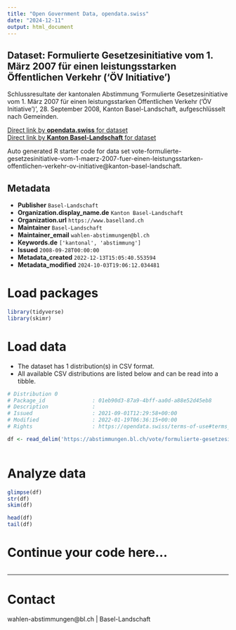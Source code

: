 ```yaml
---
title: "Open Government Data, opendata.swiss"
date: "2024-12-11"
output: html_document
---
```


## Dataset: Formulierte Gesetzesinitiative vom 1. März 2007 für einen leistungsstarken Öffentlichen Verkehr ('ÖV Initiative')

Schlussresultate der kantonalen Abstimmung 'Formulierte Gesetzesinitiative vom 1. März 2007 für einen leistungsstarken Öffentlichen Verkehr ('ÖV Initiative')', 28. September 2008, Kanton Basel-Landschaft, aufgeschlüsselt nach Gemeinden.

[Direct link by **opendata.swiss** for dataset](https://opendata.swiss/de/dataset/formulierte-gesetzesinitiative-vom-1-marz-2007-fur-einen-leistungsstarken-offentlichen-verkehr-)<br>
[Direct link by **Kanton Basel-Landschaft** for dataset](https://abstimmungen.bl.ch/vote/formulierte-gesetzesinitiative-vom-1-maerz-2007-fuer-einen-leistungsstarken-offentlichen-verkehr-ov-initiative/data)

Auto generated R starter code for data set vote-formulierte-gesetzesinitiative-vom-1-maerz-2007-fuer-einen-leistungsstarken-offentlichen-verkehr-ov-initiative@kanton-basel-landschaft.

## Metadata

- **Publisher** `Basel-Landschaft`
- **Organization.display_name.de** `Kanton Basel-Landschaft`
- **Organization.url** `https://www.baselland.ch`
- **Maintainer** `Basel-Landschaft`
- **Maintainer_email** `wahlen-abstimmungen@bl.ch`
- **Keywords.de** `['kantonal', 'abstimmung']`
- **Issued** `2008-09-28T00:00:00`
- **Metadata_created** `2022-12-13T15:05:40.553594`
- **Metadata_modified** `2024-10-03T19:06:12.034481`


# Load packages

```r

library(tidyverse)
library(skimr)

```

# Load data

-   The dataset has 1 distribution(s) in CSV format.
-   All available CSV distributions are listed below and can be read into a tibble.

```r

# Distribution 0
# Package_id               : 01eb90d3-87a9-4bff-aa0d-a88e52d45eb8
# Description              : 
# Issued                   : 2021-09-01T12:29:58+00:00
# Modified                 : 2022-01-19T06:36:15+00:00
# Rights                   : https://opendata.swiss/terms-of-use#terms_by

df <- read_delim('https://abstimmungen.bl.ch/vote/formulierte-gesetzesinitiative-vom-1-maerz-2007-fuer-einen-leistungsstarken-offentlichen-verkehr-ov-initiative/data-csv')



```

# Analyze data

```r

glimpse(df)
str(df)
skim(df)

head(df)
tail(df)

```

# Continue your code here...

```r

```

------------------------------------------------------------------------

# Contact

wahlen-abstimmungen@bl.ch | Basel-Landschaft
